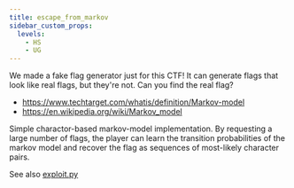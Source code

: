 ---
title: escape_from_markov
sidebar_custom_props:
  levels:
    - HS
    - UG
---


We made a fake flag generator just for this CTF! It can generate flags that look like real flags, but they're not. Can you find the real flag?

<Spoilers type="resources">

- https://www.techtarget.com/whatis/definition/Markov-model
- https://en.wikipedia.org/wiki/Markov_model

</Spoilers>

<Spoilers type="writeup">

Simple charactor-based markov-model implementation. By requesting a large number of flags, the player can learn the transition probabilities of the markov model and recover the flag as sequences of most-likely character pairs.

See also [exploit.py](exploit.py)

</Spoilers>
